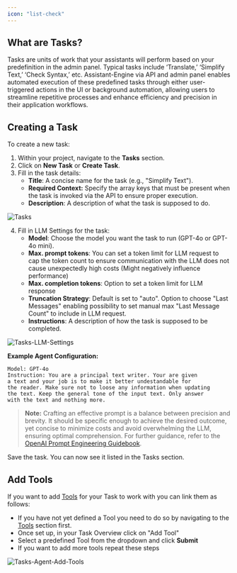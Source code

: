 ```yaml
---
icon: "list-check"
---
```


## **What are Tasks?**


Tasks are units of work that your assistants will perform based on your predefinition in the admin panel. 
Typical tasks include ‘Translate,’ ‘Simplify Text,’ ‘Check Syntax,’ etc. 
Assistant-Engine via API and admin panel enables automated execution of these predefined tasks through either user-triggered actions in the UI 
or background automation, allowing users to streamline repetitive processes and enhance efficiency and precision in their application workflows.


## **Creating a Task**

To create a new task:

1. Within your project, navigate to the **Tasks** section.
2. Click on **New Task** or **Create Task**.
3. Fill in the task details:
   - **Title**: A concise name for the task (e.g., "Simplify Text").
   - **Required Context:** Specify the array keys that must be present when the task is invoked via the API to ensure proper execution.
   - **Description**: A description of what the task is supposed to do.


<Frame>
  <img src="/images/assistant-engine-tasks.png" alt="Tasks"/>
</Frame>



4. Fill in LLM Settings for the task:
   - **Model**: Choose the model you want the task to run (GPT-4o or GPT-4o mini).
   - **Max. prompt tokens**: You can set a token limit for LLM request to cap the token count to ensure communication with the LLM does not cause unexpectedly high costs (Might negatively influence performance)
   - **Max. completion tokens**: Option to set a token limit for LLM response
   - **Truncation Strategy**: Default is set to "auto". Option to choose "Last Messages" enabling possibility to set manual max "Last Message Count" to include in LLM request.
   - **Instructions**: A description of how the task is supposed to be completed.

<Frame>
  <img src="/images/assistant-engine-tasks-llm-settings.png" alt="Tasks-LLM-Settings"/>
</Frame>

**Example Agent Configuration:**

```plaintext
Model: GPT-4o
Instruction: You are a principal text writer. Your are given 
a text and your job is to make it better undestandable for 
the reader. Make sure not to loose any information when updating 
the text. Keep the general tone of the input text. Only answer 
with the text and nothing more.
```

> **Note:** Crafting an effective prompt is a balance between precision and brevity. It should be specific enough to achieve the desired outcome, yet concise to minimize costs and avoid overwhelming the LLM, ensuring optimal comprehension. For further guidance, refer to the [OpenAI Prompt Engineering Guidebook](https://platform.openai.com/docs/guides/prompt-engineering).

Save the task. You can now see it listed in the Tasks section.

## **Add Tools**

If you want to add [Tools](/docs/Tools) for your Task to work with you can link them as follows:

   - If you have not yet defined a Tool you need to do so by navigating to the [Tools](/docs/Tools) section first.
   - Once set up, in your Task Overview click on "Add Tool"
   - Select a predefined Tool from the dropdown and click **Submit**
   - If you want to add more tools repeat these steps

<Frame>
  <img src="/images/assistant-engine-tasks-add-tool.png" alt="Tasks-Agent-Add-Tools"/>
</Frame>
